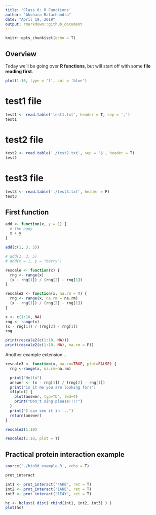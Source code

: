 ```yaml
---
title: 'Class 6: R Functions'
author: "Akshara Balachandra"
date: "April 19, 2019"
output: rmarkdown::github_document
---
```


```r
knitr::opts_chunk$set(echo = T)
```

## Overview
Today we'll be going over **R functions**, but will start off with some
**file reading first**.

```r
plot(1:10, type = 'l', col = 'blue')
```


# test1 file
```r
test1 <- read.table('test1.txt', header = T, sep = ',')
test1
```

# test2 file
```r
test2 <- read.table('./test2.txt', sep = '$', header = T)
test2
```

# test3 file
```r
test3 <- read.table('./test3.txt', header = F)
test3
```





## First function
```r
add <- function(x, y = 1) {
  # the body
  x + y
}
```


```r
add(c(1, 3, 5))
```

```r
# add(1, 3, 5)
# add(x = 1, y = "barry")
```


```r
rescale <- function(x) {
  rng <- range(x)
  (x - rng[1]) / (rng[2] - rng[1])
}

```

```r
rescale2 <- function(x, na.rm = T) {
  rng <- range(x, na.rm = na.rm)
  (x - rng[1]) / (rng[2] - rng[1])
}
```

```r
x <- c(1:10, NA)
rng <- range(x)
(x - rng[1]) / (rng[2] - rng[1])
rng
```


```r
print(rescale2(c(1:10, NA)))
print(rescale2(c(1:10, NA), na.rm = F))
```



Another example extension...

```r
rescale3 <- function(x, na.rm=TRUE, plot=FALSE) {
  rng <-range(x, na.rm=na.rm)

  print("Hello")
  answer <- (x - rng[1]) / (rng[2] - rng[1])
  print("is it me you are looking for?")
  if(plot) {
    plot(answer, typ="b", lwd=4)
    print("Don't sing please!!!!")
  }
  print("I can see it in ...")
  return(answer)
}
```

```r
rescale3(1:10)
```

```r
rescale3(1:10, plot = T)
```



## Practical protein interaction example

```r
source('./bio3d_example.R', echo = T)

prot_interact

int1 <- prot_interact('4AKE', ret = T)
int2 <- prot_interact('1AKE', ret = T)
int3 <- prot_interact('1E4Y', ret = T)

hc <- hclust( dist( rbind(int1, int2, int3) ) )
plot(hc)
```






















